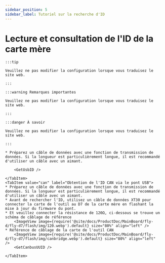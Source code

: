 ```yaml
---
sidebar_position: 5
sidebar_label: Tutoriel sur la recherche d'ID
---
```





# Lecture et consultation de l'ID de la carte mère

    :::tip

    Veuillez ne pas modifier la configuration lorsque vous traduisez le site web.

    :::

    :::warning Remarques importantes

    Veuillez ne pas modifier la configuration lorsque vous traduisez le site web.

    :::

    :::danger À savoir

    Veuillez ne pas modifier la configuration lorsque vous traduisez le site web.

    :::

<Tabs>
    <TabItem value="usb" label="Obtention de l'ID USB" default>
        
    * Préparez un câble de données avec une fonction de transmission de données. Si la longueur est particulièrement longue, il est recommandé d'utiliser un câble avec un aimant.
    
        <GetUsbID />
        
    </TabItem>
    <TabItem value="can" label="Obtention de l'ID CAN via le pont USB">
    * Préparez un câble de données avec une fonction de transmission de données. Si la longueur est particulièrement longue, il est recommandé d'utiliser un câble avec un aimant.
    * Avant de rechercher l'ID, utilisez un câble de données XT30 pour connecter la carte de l'outil au D7 de la carte mère en flashant la mise à jour du firmware du pont.
    * Et veuillez connecter la résistance de 120Ω, ci-dessous se trouve un schéma de câblage de référence
        <ImageView image={require('@site/docs/ProductDoc/MainBoard/fly-d/fly-d7/flash/img/120.webp').default} size="80%" align="left" />
    * Référence de câblage de la carte de l'outil CAN
        <ImageView image={require('@site/docs/ProductDoc/MainBoard/fly-d/fly-d7/flash/img/canbridge.webp').default} size="80%" align="left" />   
        <GetCanbusUUID />

    </TabItem>
</Tabs>